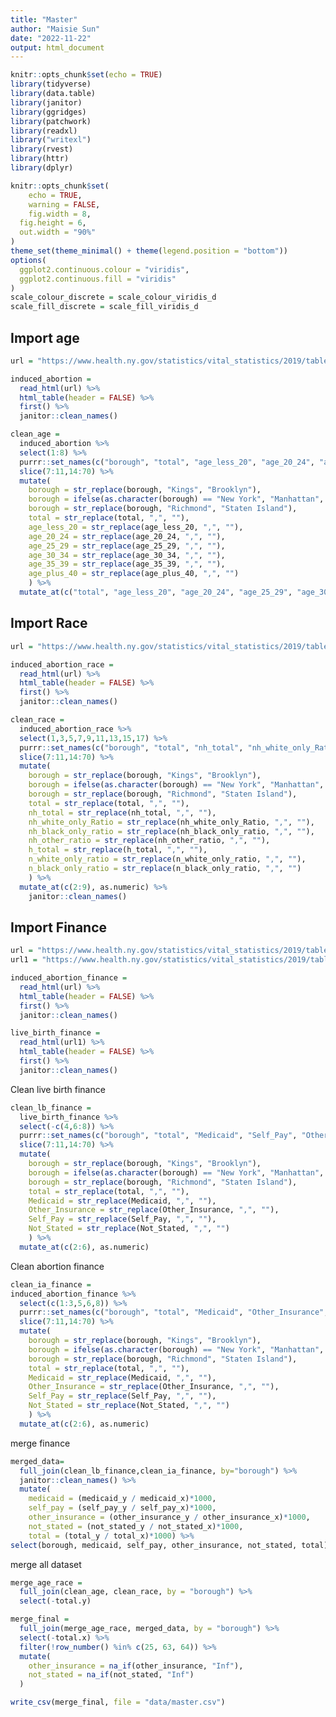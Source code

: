 ```yaml
---
title: "Master"
author: "Maisie Sun"
date: "2022-11-22"
output: html_document
---
```


```r
knitr::opts_chunk$set(echo = TRUE)
library(tidyverse)
library(data.table)
library(janitor)
library(ggridges)
library(patchwork)
library(readxl)
library("writexl")
library(rvest)
library(httr)
library(dplyr)

knitr::opts_chunk$set(
	echo = TRUE,
	warning = FALSE,
	fig.width = 8, 
  fig.height = 6,
  out.width = "90%"
)
theme_set(theme_minimal() + theme(legend.position = "bottom"))
options(
  ggplot2.continuous.colour = "viridis",
  ggplot2.continuous.fill = "viridis"
)
scale_colour_discrete = scale_colour_viridis_d
scale_fill_discrete = scale_fill_viridis_d

```

## Import age

```r
url = "https://www.health.ny.gov/statistics/vital_statistics/2019/table22.htm"

induced_abortion = 
  read_html(url) %>%
  html_table(header = FALSE) %>%
  first() %>%
  janitor::clean_names()

clean_age = 
  induced_abortion %>%
  select(1:8) %>%
  purrr::set_names(c("borough", "total", "age_less_20", "age_20_24", "age_25_29", "age_30_34", "age_35_39", "age_plus_40")) %>%
  slice(7:11,14:70) %>%
  mutate(
    borough = str_replace(borough, "Kings", "Brooklyn"),
    borough = ifelse(as.character(borough) == "New York", "Manhattan", as.character(borough)),
    borough = str_replace(borough, "Richmond", "Staten Island"),
    total = str_replace(total, ",", ""),
    age_less_20 = str_replace(age_less_20, ",", ""),
    age_20_24 = str_replace(age_20_24, ",", ""),
    age_25_29 = str_replace(age_25_29, ",", ""),
    age_30_34 = str_replace(age_30_34, ",", ""),
    age_35_39 = str_replace(age_35_39, ",", ""),
    age_plus_40 = str_replace(age_plus_40, ",", "")
    ) %>%
  mutate_at(c("total", "age_less_20", "age_20_24", "age_25_29", "age_30_34", "age_35_39", "age_plus_40"), as.numeric) 

```

## Import Race

```r
url = "https://www.health.ny.gov/statistics/vital_statistics/2019/table23.htm"

induced_abortion_race = 
  read_html(url) %>%
  html_table(header = FALSE) %>%
  first() %>%
  janitor::clean_names()

clean_race = 
  induced_abortion_race %>%
  select(1,3,5,7,9,11,13,15,17) %>% 
  purrr::set_names(c("borough", "total", "nh_total", "nh_white_only_Ratio", "nh_black_only_ratio", "nh_other_ratio", "h_total", "n_white_only_ratio", "n_black_only_ratio")) %>% 
  slice(7:11,14:70) %>%
  mutate(
    borough = str_replace(borough, "Kings", "Brooklyn"),
    borough = ifelse(as.character(borough) == "New York", "Manhattan", as.character(borough)),
    borough = str_replace(borough, "Richmond", "Staten Island"),
    total = str_replace(total, ",", ""),
    nh_total = str_replace(nh_total, ",", ""),
    nh_white_only_Ratio = str_replace(nh_white_only_Ratio, ",", ""),
    nh_black_only_ratio = str_replace(nh_black_only_ratio, ",", ""),
    nh_other_ratio = str_replace(nh_other_ratio, ",", ""),
    h_total = str_replace(h_total, ",", ""),
    n_white_only_ratio = str_replace(n_white_only_ratio, ",", ""),
    n_black_only_ratio = str_replace(n_black_only_ratio, ",", "")
    ) %>%
  mutate_at(c(2:9), as.numeric) %>%
    janitor::clean_names()

```

## Import Finance

```r
url = "https://www.health.ny.gov/statistics/vital_statistics/2019/table24.htm"
url1 = "https://www.health.ny.gov/statistics/vital_statistics/2019/table13.htm"

induced_abortion_finance = 
  read_html(url) %>%
  html_table(header = FALSE) %>%
  first() %>%
  janitor::clean_names()

live_birth_finance = 
  read_html(url1) %>%
  html_table(header = FALSE) %>%
  first() %>%
  janitor::clean_names()
```

Clean live birth finance

```r
clean_lb_finance = 
  live_birth_finance %>% 
  select(-c(4,6:8)) %>%
  purrr::set_names(c("borough", "total", "Medicaid", "Self_Pay", "Other_Insurance", "Not_Stated")) %>%
  slice(7:11,14:70) %>%
  mutate(
    borough = str_replace(borough, "Kings", "Brooklyn"),
    borough = ifelse(as.character(borough) == "New York", "Manhattan", as.character(borough)),
    borough = str_replace(borough, "Richmond", "Staten Island"),
    total = str_replace(total, ",", ""),
    Medicaid = str_replace(Medicaid, ",", ""),
    Other_Insurance = str_replace(Other_Insurance, ",", ""),
    Self_Pay = str_replace(Self_Pay, ",", ""),
    Not_Stated = str_replace(Not_Stated, ",", "")
    ) %>%
  mutate_at(c(2:6), as.numeric)
```

Clean abortion finance

```r
clean_ia_finance =
induced_abortion_finance %>%
  select(c(1:3,5,6,8)) %>%
  purrr::set_names(c("borough", "total", "Medicaid", "Other_Insurance", "Self_Pay", "Not_Stated")) %>%
  slice(7:11,14:70) %>%
  mutate(
    borough = str_replace(borough, "Kings", "Brooklyn"),
    borough = ifelse(as.character(borough) == "New York", "Manhattan", as.character(borough)),
    borough = str_replace(borough, "Richmond", "Staten Island"),
    total = str_replace(total, ",", ""),
    Medicaid = str_replace(Medicaid, ",", ""),
    Other_Insurance = str_replace(Other_Insurance, ",", ""),
    Self_Pay = str_replace(Self_Pay, ",", ""),
    Not_Stated = str_replace(Not_Stated, ",", "")
    ) %>%
  mutate_at(c(2:6), as.numeric)
```

merge finance

```r
merged_data=
  full_join(clean_lb_finance,clean_ia_finance, by="borough") %>%
  janitor::clean_names() %>%
  mutate(
    medicaid = (medicaid_y / medicaid_x)*1000,
    self_pay = (self_pay_y / self_pay_x)*1000,
    other_insurance = (other_insurance_y / other_insurance_x)*1000,
    not_stated = (not_stated_y / not_stated_x)*1000,
    total = (total_y / total_x)*1000) %>% 
select(borough, medicaid, self_pay, other_insurance, not_stated, total)  
```

merge all dataset

```r
merge_age_race = 
  full_join(clean_age, clean_race, by = "borough") %>% 
  select(-total.y)

merge_final = 
  full_join(merge_age_race, merged_data, by = "borough") %>%
  select(-total.x) %>%
  filter(!row_number() %in% c(25, 63, 64)) %>%
  mutate(
    other_insurance = na_if(other_insurance, "Inf"),
    not_stated = na_if(not_stated, "Inf")
  )

write_csv(merge_final, file = "data/master.csv")

```

